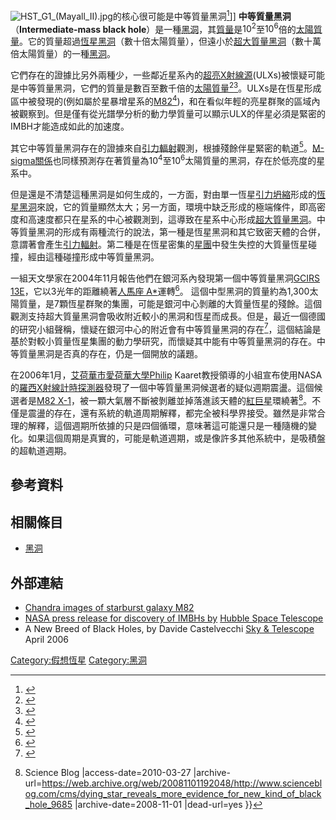 [[File:HST_G1_(Mayall_II).jpg|right]]的核心很可能是中等質量黑洞<ref name=apj634_2_1093>{{citation | last1=Gebhardt | first1=Karl | last2=Rich | first2=R. M. | last3=Ho | first3=Luis C. | title=An Intermediate-Mass Black Hole in the Globular Cluster G1: Improved Significance from New Keck and Hubble Space Telescope Observations | journal=The Astrophysical Journal | volume=634 | issue=2 | pages=1093–1102 | doi=10.1086/497023 | bibcode=2005ApJ...634.1093G |arxiv = astro-ph/0508251 |date=December 2005}}</ref>]]
'''中等質量黑洞'''（'''Intermediate-mass black hole'''）是一種[[黑洞|黑洞]]，其[[質量|質量]]是<math>10^2</math>至<math>10^6</math>倍的[[太陽質量|太陽質量]]。它的質量超過[[恆星黑洞|恆星黑洞]]（數十倍太陽質量），但遠小於[[超大質量黑洞|超大質量黑洞]]（數十萬倍太陽質量）的一種[[黑洞|黑洞]]。 

它們存在的證據比另外兩種少，一些鄰近星系內的[[超亮X射線源|超亮X射線源]](ULXs)被懷疑可能是中等質量黑洞，它們的質量是數百至數千倍的[[太陽質量|太陽質量]]<ref>{{cite news
| title=Black Hole Boldly Goes Where No Black Hole Has Gone Before
| publisher=ESA News
| date=January 3, 2007
| url=http://www.esa.int/esaCP/SEML0QZTIVE_index_0.html
| accessdate=2006-05-24
| archive-url=https://web.archive.org/web/20070106071559/http://www.esa.int/esaCP/SEML0QZTIVE_index_0.html
| archive-date=2007-01-06
| dead-url=yes
}}</ref><ref>{{Citation |last1=Maccarone |first1=T.J. |last2=et al.. |title=A black hole in a globular cluster |journal=[[Nature_(journal)|Nature]] |year=2007 |volume=455 |doi=10.1038/nature05434 |pages=183–185}}</ref>。ULXs是在恆星形成區中被發現的(例如屬於星暴增星系的[[雪茄星系|M82]]<ref name="Patrunoetal2006">{{cite journal
  | author=Patruno, A.; Portegies Zwart, S.; Dewi, J.; Hopman, C.
  | title=The ultraluminous X-ray source in M82: an intermediate-mass black hole with a giant companion
  | journal=Monthly Notices of the Royal Astronomical Society: Letters
  | year=2006
  | volume=370
  | issue=1
  | pages=L6–L9
  | url=http://adsabs.harvard.edu/cgi-bin/nph-bib_query?bibcode=2005ApJ...628L..33M
  | doi=10.1111/j.1745-3933.2006.00176.x
  | access-date=2010-03-27
  | archive-date=2016-06-13
  | archive-url=https://web.archive.org/web/20160613034754/http://adsabs.harvard.edu/cgi-bin/nph-bib_query?bibcode=2005ApJ...628L..33M
  | dead-url=no
  }}</ref>)，和在看似年輕的亮星群聚的區域內被觀察到。但是僅有從光譜學分析的動力學質量可以顯示ULX的伴星必須是緊密的IMBH才能造成如此的加速度。 

其它中等質量黑洞存在的證據來自[[引力輻射|引力輻射]]觀測，根據殘餘伴星緊密的軌道<ref>{{cite journal| id={{arxiv|astro-ph|0506181}}| title=Gravitational waves from remnants of ultraluminous X-ray sources| first= Clovis| last= Hopman| coauthors= Simon Portegies Zwart | journal=Mon.Not.Roy.Astron.Soc.Lett.| volume= 363| year=2005| pages= L56–L60| doi=10.1111/j.1745-3933.2005.00083.x}}</ref>。[[M-sigma關係|M-sigma關係]]也同樣預測存在著質量為10<sup>4</sup>至10<sup>6</sup>太陽質量的黑洞，存在於低亮度的星系中。

但是還是不清楚這種黑洞是如何生成的，一方面，對由單一恆星[[引力坍縮|引力坍縮]]形成的[[恆星黑洞|恆星黑洞]]來說，它的質量顯然太大；另一方面，環境中缺乏形成的極端條件，即高密度和高速度都只在星系的中心被觀測到，這導致在星系中心形成[[超大質量黑洞|超大質量黑洞]]。中等質量黑洞的形成有兩種流行的說法，第一種是恆星黑洞和其它致密天體的合併，意謂著會產生[[引力輻射|引力輻射]]。第二種是在恆星密集的[[星團|星團]]中發生失控的大質量恆星碰撞，經由這種碰撞形成中等質量黑洞。

一組天文學家在2004年11月報告他們在銀河系內發現第一個中等質量黑洞[[GCIRS_13E|GCIRS 13E]]，它以3光年的距離繞著[[人馬座_A*|人馬座 A*]]運轉<ref>{{Cite web |url=http://www.solstation.com/x-objects/s2.htm |title=S2 and Central Black Hole |accessdate=2010-03-27 |archive-date=2019-11-30 |archive-url=https://web.archive.org/web/20191130202626/http://www.solstation.com/x-objects/s2.htm |dead-url=no }}</ref>。  這個中型黑洞的質量約為1,300太陽質量，是7顆恆星群聚的集團，可能是銀河中心剝離的大質量恆星的殘餘。這個觀測支持超大質量黑洞會吸收附近較小的黑洞和恆星而成長。但是，最近一個德國的研究小組聲稱，懷疑在銀河中心的附近會有中等質量黑洞的存在<ref>{{cite journal| id={{arxiv|astro-ph|0504474}} | title= A Black Hole in the Galactic Center Complex IRS 13E?| first= R.| last= Schoedel| coauthors= A. Eckart, C. Iserlohe, R. Genzel, T. Ott| journal= Astrophys. J.| volume= 625| year=2005| pages= L111–L114 | doi= 10.1086/431307}}</ref>，這個結論是基於對較小質量恆星集團的動力學研究，而懷疑其中能有中等質量黑洞的存在。中等質量黑洞是否真的存在，仍是一個開放的議題。

在2006年1月，[[艾荷華市|艾荷華市]][[愛荷華大學|愛荷華大學]]Philip Kaaret教授領導的小組宣布使用NASA的[[羅西X射線計時探測器|羅西X射線計時探測器]]發現了一個中等質量黑洞候選者的疑似週期震盪。這個候選者是[[M82_X-1|M82 X-1]]，被一顆大氣層不斷被剝離並掉落進該天體的[[紅巨星|紅巨星]]環繞著<ref>{{Cite web |url=http://www.scienceblog.com/cms/dying_star_reveals_more_evidence_for_new_kind_of_black_hole_9685 |title=Dying Star Reveals More Evidence for New Kind of Black Hole {{!}} Science Blog<!-- Bot generated title --> |access-date=2010-03-27 |archive-url=https://web.archive.org/web/20081101192048/http://www.scienceblog.com/cms/dying_star_reveals_more_evidence_for_new_kind_of_black_hole_9685 |archive-date=2008-11-01 |dead-url=yes }}</ref>。不僅是震盪的存在，還有系統的軌道周期解釋，都完全被科學界接受。雖然是非常合理的解釋，這個週期所依據的只是四個循環，意味著這可能還只是一種隨機的變化。如果這個周期是真實的，可能是軌道週期，或是像許多其他系統中，是吸積盤的超軌道週期。

== 參考資料 ==
{{reflist}}

== 相關條目 ==
* [[黑洞|黑洞]]

== 外部連結 ==

* [http://chandra.harvard.edu/photo/2000/0094/index.html Chandra images of starburst galaxy M82]{{Wayback|url=http://chandra.harvard.edu/photo/2000/0094/index.html |date=20110401213815 }}
* [http://hubblesite.org/newscenter/newsdesk/archive/releases/2002/18/text/ NASA press release for discovery of IMBHs by] {{Wayback|url=http://hubblesite.org/newscenter/newsdesk/archive/releases/2002/18/text/ |date=20060427044217 }} [[Hubble_Space_Telescope|Hubble Space Telescope]]
* A New Breed of Black Holes, by Davide Castelvecchi [[Sky_&_Telescope|Sky & Telescope]] April 2006

{{黑洞}}

[[Category:假想恆星|Category:假想恆星]]
[[Category:黑洞|Category:黑洞]]